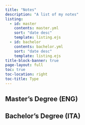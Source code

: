 ```yaml
---
title: "Notes"
description: "A list of my notes"
listing:
  - id: master
    contents: master.yml
    sort: "date desc"
    template: listing.ejs
  - id: bachelor
    contents: bachelor.yml
    sort: "date desc"
    template: listing.ejs
title-block-banner: true
page-layout: full
toc: true
toc-location: right
toc-title: Type
---
```



## Master's Degree (ENG)

:::{#master}
:::

## Bachelor's Degree (ITA)

:::{#bachelor}
:::